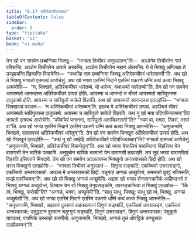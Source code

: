 ```yaml
---
title: "8.17 अतिरेकचीवरकथा"
tableOfContents: false
sidebar:
  order: 9
type: "tipitaka"
basket: "vi"
book: "vi-maha"
---
```



<DynamicBreadcrumb />

<Division number="347" book="vi-maha">

<Paragraph number="1646" book="vi-maha">
तेन खो पन समयेन छब्बग्गिया भिक्खू—  “भगवता तिचीवरं अनुञ्ञातन्”ति—  अञ्ञेनेव तिचीवरेन गामं पविसन्ति, अञ्ञेन तिचीवरेन आरामे अच्छन्ति, अञ्ञेन तिचीवरेन नहानं ओतरन्ति. ये ते भिक्खू अप्पिच्छा ते उज्झायन्ति खिय्यन्ति विपाचेन्ति—  “कथञ्हि नाम छब्बग्गिया भिक्खू अतिरेकचीवरं धारेस्सन्ती”ति. अथ खो ते भिक्खू भगवतो एतमत्थं आरोचेसुं. अथ खो भगवा एतस्मिं निदाने एतस्मिं पकरणे धम्मिं कथं कत्वा भिक्खू आमन्तेसि—  “न, भिक्खवे, अतिरेकचीवरं धारेतब्बं. यो धारेय्य, यथाधम्मो कारेतब्बो”ति.
</Paragraph>

<Paragraph number="1647" book="vi-maha">
तेन खो पन समयेन आयस्मतो आनन्दस्स अतिरेकचीवरं उप्पन्नं होति. आयस्मा च आनन्दो तं चीवरं आयस्मतो सारिपुत्तस्स दातुकामो होति. आयस्मा च सारिपुत्तो साकेते विहरति. अथ खो आयस्मतो आनन्दस्स एतदहोसि—  “भगवता सिक्खापदं पञ्ञत्तं—  ‘न अतिरेकचीवरं धारेतब्बन्’ति. इदञ्च मे अतिरेकचीवरं उप्पन्नं. अहञ्चिमं चीवरं आयस्मतो सारिपुत्तस्स दातुकामो. आयस्मा च सारिपुत्तो साकेते विहरति. कथं नु खो मया पटिपज्जितब्बन्”ति? भगवतो एतमत्थं आरोचेसि. “कीवचिरं पनानन्द, सारिपुत्तो आगच्छिस्सती”ति? “नवमं वा, भगवा, दिवसं, दसमं वा”ति. अथ खो भगवा एतस्मिं निदाने एतस्मिं पकरणे धम्मिं कथं कत्वा भिक्खू आमन्तेसि—  “अनुजानामि, भिक्खवे, दसाहपरमं अतिरेकचीवरं धारेतुन्”ति.
</Paragraph>

<Paragraph number="1648" book="vi-maha">
तेन खो पन समयेन भिक्खूनं अतिरेकचीवरं उप्पन्नं होति. अथ खो भिक्खूनं एतदहोसि—  “कथं नु खो अम्हेहि अतिरेकचीवरे पटिपज्जितब्बन्”ति? भगवतो एतमत्थं आरोचेसुं. “अनुजानामि, भिक्खवे, अतिरेकचीवरं विकप्पेतुन्”ति.
</Paragraph>

</Division>
<Division number="348" book="vi-maha">

<Paragraph number="1649" book="vi-maha">
अथ खो भगवा वेसालियं यथाभिरन्तं विहरित्वा येन बाराणसी तेन चारिकं पक्कामि. अनुपुब्बेन चारिकं चरमानो येन बाराणसी तदवसरि. तत्र सुदं भगवा बाराणसियं विहरति इसिपतने मिगदाये. तेन खो पन समयेन अञ्ञतरस्स भिक्खुनो अन्तरवासको छिद्दो होति. अथ खो तस्स भिक्खुनो एतदहोसि—  “भगवता तिचीवरं अनुञ्ञातं—  दिगुणा सङ्घाटि, एकच्चियो उत्तरासङ्गो, एकच्चियो अन्तरवासको. अयञ्च मे अन्तरवासको छिद्दो. यन्नूनाहं अग्गळं अच्छुपेय्यं, समन्ततो दुपट्टं भविस्सति, मज्झे एकच्चियन्”ति. अथ खो सो भिक्खु अग्गळं अच्छुपेसि. अद्दसा खो भगवा सेनासनचारिकं आहिण्डन्तो तं भिक्खुं अग्गळं अच्छुपेन्तं, दिस्वान येन सो भिक्खु तेनुपसङ्कमि, उपसङ्कमित्वा तं भिक्खुं एतदवोच—  “किं त्वं, भिक्खु, करोसी”ति? “अग्गळं, भगवा, अच्छुपेमी”ति. “साधु साधु, भिक्खु; साधु खो त्वं, भिक्खु, अग्गळं अच्छुपेसी”ति.
</Paragraph>

<Paragraph number="1650" book="vi-maha">
अथ खो भगवा एतस्मिं निदाने एतस्मिं पकरणे धम्मिं कथं कत्वा भिक्खू आमन्तेसि—  “अनुजानामि, भिक्खवे, अहतानं दुस्सानं अहतकप्पानं दिगुणं सङ्घाटिं, एकच्चियं उत्तरासङ्गं, एकच्चियं अन्तरवासकं; उतुद्धटानं दुस्सानं चतुग्गुणं सङ्घाटिं, दिगुणं उत्तरासङ्गं, दिगुणं अन्तरवासकं; पंसुकूले यावदत्थं; पापणिके उस्साहो करणीयो. अनुजानामि, भिक्खवे, अग्गळं तुन्नं ओवट्टिकं कण्डुसकं दळ्हीकम्मन्”ति.
</Paragraph>
</Division>